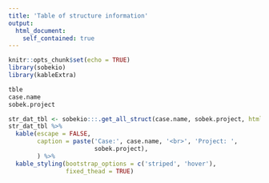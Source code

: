 ---
title: 'Table of structure information'
output:
  html_document:
    self_contained: true
---

```{r setup, include=FALSE}
knitr::opts_chunk$set(echo = TRUE)
library(sobekio)
library(kableExtra)

tble
case.name
sobek.project
```
<script>
$(document).ready(function(){
    $('[data-toggle="popover"]').popover(); 
});
</script>


```{r echo=FALSE, message=TRUE, warning=TRUE}
str_dat_tbl <- sobekio:::.get_all_struct(case.name, sobek.project, html = TRUE, tble = tble)
str_dat_tbl %>%
  kable(escape = FALSE,
        caption = paste('Case:', case.name, '<br>', 'Project: ',
                        sobek.project),
        ) %>%
  kable_styling(bootstrap_options = c('striped', 'hover'),
                fixed_thead = TRUE)
```